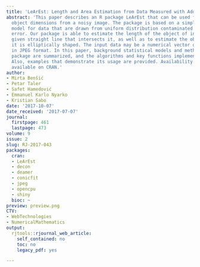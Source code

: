 ```yaml
---
title: 'LeArEst: Length and Area Estimation from Data Measured with Additive Error'
abstract: 'This paper describes an R package LeArEst that can be used for estimating
  object dimensions from a noisy image. The package is based on a simple parametric
  model for data that are drawn from uniform distribution contaminated by an additive
  error. Our package is able to estimate the length of the object of interest on a
  given straight line that intersects it, as well as to estimate the object area when
  it is elliptically shaped. The input data may be a numerical vector or an image
  in JPEG format. In this paper, background statistical models and methods for the
  package are summarized, and the algorithms and key functions implemented are described.
  Also, examples that demonstrate its usage are provided. Availability: LeArEst is
  available on CRAN.'
author:
- Mirta Benšić
- Petar Taler
- Safet Hamedović
- Emmanuel Karlo Nyarko
- Kristian Sabo
date: '2017-10-07'
date_received: '2017-07-07'
journal:
  firstpage: 461
  lastpage: 473
volume: 9
issue: 2
slug: RJ-2017-043
packages:
  cran:
  - LeArEst
  - decon
  - deamer
  - conicfit
  - jpeg
  - opencpu
  - shiny
  bioc: ~
preview: preview.png
CTV:
- WebTechnologies
- NumericalMathematics
output:
  rjtools::rjournal_web_article:
    self_contained: no
    toc: no
    legacy_pdf: yes

---
```

